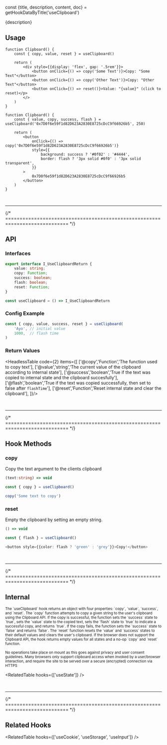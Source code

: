 
const {title, description, content, doc} = getHookDataByTitle('useClipboard')

<head>
  <title>{title}</title>
  <meta name="description" content={description} />
</head>

<MainText>
{description}
</MainText>






## Usage

<Tabs>



<TabItem value='simple' label='Simple'>

```tsx live
function Clipboard() {
    const { copy, value, reset } = useClipboard()

    return (
        <div style={{display: 'flex', gap: '.5rem'}}>
            <button onClick={() => copy('Some Text')}>Copy: "Some Text"</button>
            <button onClick={() => copy('Other Text')}>Copy: "Other Text"</button>
            <button onClick={() => reset()}>Value: "{value}" (click to reset)</p>
        </>
    )
}
```

</TabItem>

<TabItem value='adv' label='Advanced'>

```tsx live
function Clipboard() {
    const { value, copy, success, flash } = useClipboard('0x7D0f6e59f1d82D623A2830E8725cDcC9f66926b5', 250)

    return (
        <button 
            onClick={() => copy('0x7D0f6e59f1d82D623A2830E8725cDcC9f66926b5')}
            style={{
                background: success ? '#0f02' : '#4444',
                border: flash ? '3px solid #0f0' : '3px solid transparent',
            }}
        >
            0x7D0f6e59f1d82D623A2830E8725cDcC9f66926b5
        </button>
    )
}
```

</TabItem>

</Tabs>









<br />
<hr />
{/* ============================================================================ */}


## API 

### Interfaces
```ts
export interface I_UseClipboardReturn {
    value: string;
    copy: Function;
    success: boolean;
    flash: boolean;
    reset: Function;
}

const useClipboard = () => I_UseClipboardReturn 
```

### Config Example

```ts
const { copy, value, success, reset } = useClipboard(
    'Ayo', // initial value
    1000,  // flash time
)
```


### Return Values


<HeadlessTable code={2} items={[
    ['@copy','Function','The function used to copy text'],
    ['@value','string','The current value of the clipboard according to internal state'],
    ['@success','boolean','True if the text was copied to internal state and the clipboard succesfully'],
    ['@flash','boolean','True if the text was copied successfully, then set to false after `flashTime`'],
    ['@reset','Function','Reset internal state and clear the clipboard'],
]}/>








<br />
<hr />
{/* ============================================================================ */}


## Hook Methods

<Card>

### copy
Copy the text argument to the clients clipboard

```ts
(text:string) => void 
```
```ts
const { copy } = useClipboard()

copy('Some text to copy')
```
</Card>



<Card>

### reset
Empty the clipboard by setting an empty string.

```ts
() => void 
```
```ts
const { flash } = useClipboard()

<button style={{color: flash ? 'green' : 'grey'}}>Copy!</button>
```

</Card>





<br />
<hr />
{/* ============================================================================ */}


## Internal


<small>
The `useClipboard` hook returns an object with four properties: `copy`, `value`, `success`, and 
`reset`. The `copy` function attempts to copy a given string to the user's clipboard using the 
Clipboard API. If the copy is successful, the function sets the `success` state to `true`, sets 
the `value` state to the copied text, sets the `flash` state to `true` to indicate a successful 
copy, and returns `true`. If the copy fails, the function sets the `success` state to `false` and 
returns `false`. The `reset` function resets the `value` and `success` states to their default 
values and clears the user's clipboard. If the browser does not support the Clipboard API, the hook 
returns empty values for all states and a no-op `copy` and `reset` function.

No operations take place on mount as this goes against privacy and user consent guidelines. 
Many browsers only support clipboard access when invoked by a user/browser interaction, and
require the site to be served over a secure (encrypted) connection via HTTPS
</small>

<RelatedTable hooks={['useState']} />


<br />
<hr />
{/* ============================================================================ */}


## Related Hooks


<RelatedTable hooks={['useCookie', 'useStorage', 'useInput']} />

